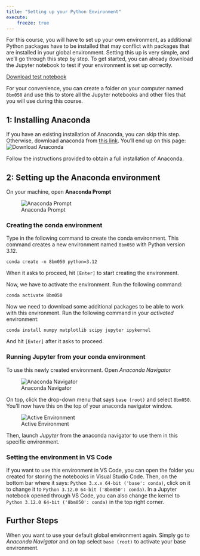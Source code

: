 ```yaml
---
title: "Setting up your Python Environment"
execute:
    freeze: true
---
```


For this course, you will have to set up your own environment, as additional Python packages have to be installed that may conflict with packages that are installed in your global environment. Setting this up is very simple, and we'll go through this step by step. To get started, you can already download the Jupyter notebook to test if your environment is set up correctly.

[Download test notebook](https://github.com/8BM050/{{< var repo >}}/blob/main/8bm050/notebooks/00-test-environment-setup.ipynb){.btn .btn-success .mr-4 }

::: {.callout-info}
For your convenience, you can create a folder on your computer named `8bm050` and use this to store all the Jupyter notebooks and other files that you will use during this course.
:::

## 1: Installing Anaconda
If you have an existing installation of Anaconda, you can skip this step. Otherwise, download anaconda from [this link](https://www.anaconda.com/download/success). You'll end up on this page:
![Download Anaconda](assets/download_anaconda.png){.lightbox}

Follow the instructions provided to obtain a full installation of Anaconda.

## 2: Setting up the Anaconda environment
On your machine, open **Anaconda Prompt** 

![Anaconda Prompt](assets/anaconda_prompt.png){.lightbox}

### Creating the conda environment
Type in the following command to create the conda environment. This command creates a new environment named `8bm050` with Python version 3.12.

```shell
conda create -n 8bm050 python=3.12
```

When it asks to proceed, hit `[Enter]` to start creating the environment.

Now, we have to activate the environment. Run the following command:

```shell
conda activate 8bm050
```

Now we need to download some additional packages to be able to work with this environment. Run the following command in your _activated_ environment:

```
conda install numpy matplotlib scipy jupyter ipykernel
```

And hit `[Enter]` after it asks to proceed. 

### Running Jupyter from your conda environment
To use this newly created environment. Open _Anaconda Navigator_

![Anaconda Navigator](assets/anaconda_navigator.png){.lightbox}

On top, click the drop-down menu that says `base (root)` and select `8bm050`. You'll now have this on the top of your anaconda navigator window. 

![Active Environment](assets/active_env.png){.lightbox}

Then, launch _Jupyter_ from the anaconda navigator to use them in this specific environment.

### Setting the environment in VS Code
If you want to use this environment in VS Code, you can open the folder you created for storing the notebooks in Visual Studio Code. Then, on the bottom bar where it says: `Python 3.x.x 64-bit ('base': conda)`, click on it to change it to `Python 3.12.0 64-bit ('8bm050': conda)`. In a Jupyter notebook opened through VS Code, you can also change the kernel to `Python 3.12.0 64-bit ('8bm050': conda)` in the top right corner.

## Further Steps
When you want to use your default global environment again. Simply go to _Anaconda Navigator_ and on top select `base (root)` to activate your base environment.